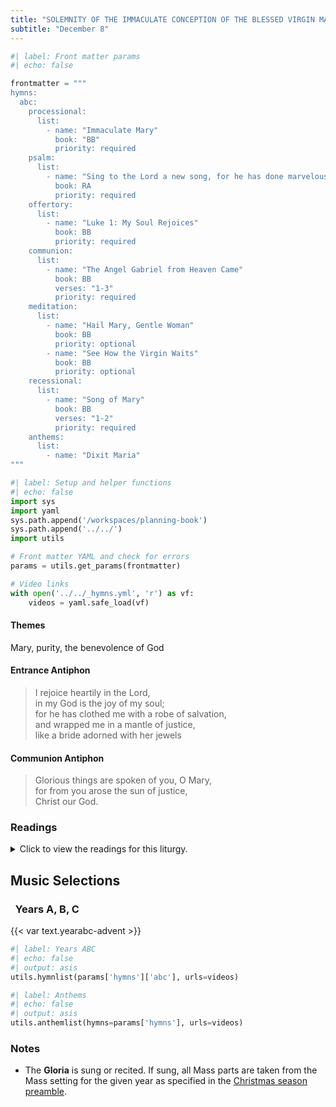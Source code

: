 ```yaml
---
title: "SOLEMNITY OF THE IMMACULATE CONCEPTION OF THE BLESSED VIRGIN MARY"
subtitle: "December 8"
---
```


```python
#| label: Front matter params
#| echo: false

frontmatter = """
hymns:
  abc:
    processional:
      list:
        - name: "Immaculate Mary"
          book: "BB"
          priority: required
    psalm:
      list:
        - name: "Sing to the Lord a new song, for he has done marvelous deeds."
          book: RA
          priority: required
    offertory:
      list:
        - name: "Luke 1: My Soul Rejoices"
          book: BB
          priority: required
    communion:
      list:
        - name: "The Angel Gabriel from Heaven Came"
          book: BB
          verses: "1-3"
          priority: required
    meditation:
      list:
        - name: "Hail Mary, Gentle Woman"
          book: BB
          priority: optional
        - name: "See How the Virgin Waits"
          book: BB
          priority: optional
    recessional:
      list:
        - name: "Song of Mary"
          book: BB
          verses: "1-2"
          priority: required
    anthems:
      list:
        - name: "Dixit Maria"
"""
```

```python
#| label: Setup and helper functions
#| echo: false
import sys
import yaml
sys.path.append('/workspaces/planning-book')
sys.path.append('../../')
import utils

# Front matter YAML and check for errors
params = utils.get_params(frontmatter)

# Video links
with open('../../_hymns.yml', 'r') as vf:
    videos = yaml.safe_load(vf)
```

:::  {.red}
#### **Themes**
:::

Mary, purity, the benevolence of God

:::  {.red}
#### **Entrance Antiphon**
:::

> I rejoice heartily in the Lord,  
> in my God is the joy of my soul;  
> for he has clothed me with a robe of salvation,  
> and wrapped me in a mantle of justice,  
> like a bride adorned with her jewels

:::  {.red}
#### **Communion Antiphon**
:::

> Glorious things are spoken of you, O Mary,  
> for from you arose the sun of justice,  
> Christ our God.

:::: {.content-visible when-format="html"}
::: {.red}
### Readings
:::

<details>
  <summary>Click to view the readings for this liturgy.</summary>

::: {.red}
### &nbsp; Years A, B, C

#### First Reading [Genesis 3:9-15, 20]{style="float:right" .small}
:::

After the man, Adam, had eaten of the tree,  
the LORD God called to the man and asked him, "Where are you?"  
He answered, "I heard you in the garden;  
but I was afraid, because I was naked,  
so I hid myself."  
Then he asked, "Who told you that you were naked?  
You have eaten, then,  
from the tree of which I had forbidden you to eat!"  
The man replied, "The woman whom you put here with me--  
she gave me fruit from the tree, and so I ate it."  
The LORD God then asked the woman,  
"Why did you do such a thing?"  
The woman answered, "The serpent tricked me into it, so I ate it."  

Then the LORD God said to the serpent:  
"Because you have done this, you shall be banned  
from all the animals  
and from all the wild creatures;  
on your belly shall you crawl,  
and dirt shall you eat  
all the days of your life.  
I will put enmity between you and the woman,  
and between your offspring and hers;  
he will strike at your head,  
while you strike at his heel."  

The man called his wife Eve,  
because she became the mother of all the living.  

***

::: {.red}
#### Responsorial Psalm [Psalm 98:1, 2-3ab, 3cd-4]{style="float:right" .small}
:::

**[℟.]{.red}** **Sing to the Lord a new song, for he has done marvelous deeds.**  

Sing to the LORD a new song,  
for he has done wondrous deeds;  
His right hand has won victory for him,  
his holy arm. **[℟.]{.red}**  

The LORD has made his salvation known:  
in the sight of the nations he has revealed his justice.  
He has remembered his kindness and his faithfulness  
toward the house of Israel. **[℟.]{.red}**  

All the ends of the earth have seen  
the salvation by our God.  
Sing joyfully to the LORD, all you lands;  
break into song; sing praise. **[℟.]{.red}**  

***

::: {.red}
#### Second Reading [Ephesians 1:3-6, 11-12]{style="float:right" .small}
:::

Brothers and sisters:  
Blessed be the God and Father of our Lord Jesus Christ,  
who has blessed us in Christ  
with every spiritual blessing in the heavens,  
as he chose us in him, before the foundation of the world,  
to be holy and without blemish before him.  
In love he destined us for adoption to himself through Jesus Christ,  
in accord with the favor of his will,  
for the praise of the glory of his grace  
that he granted us in the beloved.  

In him we were also chosen,  
destined in accord with the purpose of the One  
who accomplishes all things according to the intention of his will,  
so that we might exist for the praise of his glory,  
we who first hoped in Christ.  

***

::: {.red}
#### Gospel Acclamation [See Luke 1:28]{style="float:right" .small}
:::

**[℟.]{.red}** **Alleluia, alleluia.**  
Hail, Mary, full of grace, the Lord is with you;  
blessed are you among women. **[℟.]{.red}**  

***

::: {.red}
#### Gospel [Luke 1:26-38]{style="float:right" .small}
:::

The angel Gabriel was sent from God  
to a town of Galilee called Nazareth,  
to a virgin betrothed to a man named Joseph,  
of the house of David,  
and the virgin's name was Mary.  
And coming to her, he said,  
"Hail, full of grace! The Lord is with you."  
But she was greatly troubled at what was said  
and pondered what sort of greeting this might be.  
Then the angel said to her,  
"Do not be afraid, Mary,  
for you have found favor with God.  
Behold, you will conceive in your womb and bear a son,  
and you shall name him Jesus.  
He will be great and will be called Son of the Most High,  
and the Lord God will give him the throne of David his father,  
and he will rule over the house of Jacob forever,  
and of his Kingdom there will be no end."  
But Mary said to the angel,  
"How can this be,  
since I have no relations with a man?"  
And the angel said to her in reply,  
"The Holy Spirit will come upon you,  
and the power of the Most High will overshadow you.  
Therefore the child to be born  
will be called holy, the Son of God.  
And behold, Elizabeth, your relative,  
has also conceived a son in her old age,  
and this is the sixth month for her who was called barren;  
for nothing will be impossible for God."  
Mary said, "Behold, I am the handmaid of the Lord.  
May it be done to me according to your word."  
Then the angel departed from her.  

::: {.centered}
{{< var symbols.cross >}} &nbsp; {{< var symbols.cross >}} &nbsp; {{< var symbols.cross >}}
:::

</details>
::::

::: {.red}
## Music Selections
:::

::: {.titlered}
### &nbsp; Years A, B, C
:::
{{< var text.yearabc-advent >}}

```python
#| label: Years ABC
#| echo: false
#| output: asis
utils.hymnlist(params['hymns']['abc'], urls=videos)
```

```python
#| label: Anthems
#| echo: false
#| output: asis
utils.anthemlist(hymns=params['hymns'], urls=videos)
```

::: {.red}
### Notes
:::

* The **Gloria** is sung or recited. If sung, all Mass parts are taken from the Mass setting for the given year as specified in the [Christmas season preamble](../christmas/christmas.qmd).